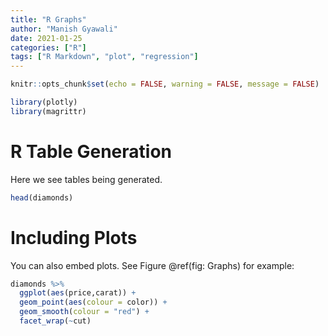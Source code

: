 ```yaml
---
title: "R Graphs"
author: "Manish Gyawali"
date: 2021-01-25
categories: ["R"]
tags: ["R Markdown", "plot", "regression"]
---
```


```r
knitr::opts_chunk$set(echo = FALSE, warning = FALSE, message = FALSE)
```

```r
library(plotly)
library(magrittr)
```


# R Table Generation

Here we see tables being generated.

```r

head(diamonds)

```

# Including Plots

You can also embed plots. See Figure \@ref(fig: Graphs) for example:

```r

diamonds %>%
  ggplot(aes(price,carat)) + 
  geom_point(aes(colour = color)) +
  geom_smooth(colour = "red") + 
  facet_wrap(~cut)

```
